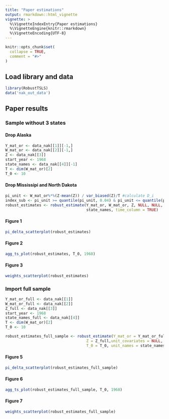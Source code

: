```yaml
---
title: "Paper estimations"
output: rmarkdown::html_vignette
vignette: >
  %\VignetteIndexEntry{Paper estimations}
  %\VignetteEngine{knitr::rmarkdown}
  %\VignetteEncoding{UTF-8}
---
```


```r
knitr::opts_chunk$set(
  collapse = TRUE,
  comment = "#>"
)
```
## Load library and data
```r
library(RobustTSLS) 
data('nak_out_data')
```

## Paper results

### Sample without 3 states

#### Drop Alaska
```r
Y_mat_or <- data_nak[[1]][-1,]
W_mat_or <- data_nak[[2]][-1,]
Z <- data_nak[[3]]
start_year <- 1968
state_names <- data_nak[[4]][-1]
T <- dim(W_mat_or)[2]
T_0 <- 10
```


#### Drop Mississipi and North Dakota
```r
pi_unit <- W_mat_or%*%(Z-mean(Z)) / var_biased(Z)/T #calculate D_i
index_sub <- pi_unit >= quantile(pi_unit, 0.04) & pi_unit <= quantile(pi_unit, 1)#drop inappropriate states
robust_estimates <- robust_estimate(Y_mat_or, W_mat_or, Z, NULL, NULL, index_sub, T_0,
                                    state_names, time_column = TRUE) 
```


#### Figure 1 
```r
pi_delta_scatterplot(robust_estimates)
```

#### Figure 2 
```r
agg_ts_plot(robust_estimates, T_0, 1968)
```

#### Figure 3 
```r
weights_scatterplot(robust_estimates)
```


### Import full sample
```r
Y_mat_or_full <- data_nak[[1]]
W_mat_or_full <- data_nak[[2]]
Z_full <- data_nak[[3]]
start_year <- 1968
state_names_full <- data_nak[[4]]
T <- dim(W_mat_or)[2]
T_0 <- 10
```


```r
robust_estimates_full_sample <- robust_estimate(Y_mat_or = Y_mat_or_full, W_mat_or = W_mat_or_full, 
                                    Z = Z_full,unit_covariates = NULL, time_covariates = NULL,
                                    T_0 = T_0, unit_names = state_names_full, time_column = TRUE) 
```

#### Figure 5
```r
pi_delta_scatterplot(robust_estimates_full_sample)
```

#### Figure 6
```r
agg_ts_plot(robust_estimates_full_sample, T_0, 1968)
```


#### Figure 7
```r
weights_scatterplot(robust_estimates_full_sample)
```


